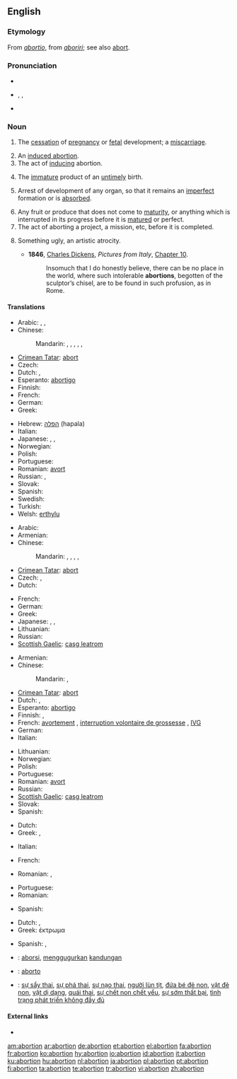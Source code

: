 ==English==

===Etymology===
From {{etyl|la}} ''[[abortio]]'', from ''[[aboriri]]''; see also [[abort]].

===Pronunciation===
* {{audio|en-us-abortion.ogg|Audio (US)}}
* {{a|GenAm}} {{enPR|əʹbôrshən}}, {{IPA|/əˈbɔɹʃən/}}, {{SAMPA|/@"bOr\S@n/}}
* {{rhymes|ɔː(r)ʃən}}

===Noun===
{{en-noun}}

# {{medicine|or|dated}} The [[cessation]] of [[pregnancy]] or [[fetal]] development; a [[miscarriage]].
# An [[induced abortion]].
# The act of [[induce|inducing]] abortion.
# {{dated}} The [[immature]] product of an [[untimely]] birth.
# {{biology}} Arrest of development of any organ, so that it remains an [[imperfect]] formation or is [[absorbed]].
# Any fruit or produce that does not come to [[maturity]], or anything which is interrupted in its progress before it is [[matured]] or perfect.
# The act of aborting a project, a mission, etc, before it is completed.
# {{art}} Something ugly, an artistic atrocity.
#* '''1846''', [[w:Charles Dickens|Charles Dickens]], ''Pictures from Italy'', [http://etext.virginia.edu/etcbin/ot2www-pubeng?specfile=/texts/english/modeng/publicsearch/modengpub.o2w&act=text&offset=269656481&textreg=2&query=abortion&id=DicPict Chapter 10].
#*: Insomuch that I do honestly believe, there can be no place in the world, where such intolerable '''abortions''', begotten of the sculptor’s chisel, are to be found in such profusion, as in Rome.

====Translations====
{{trans-top|miscarriage}}
* Arabic: {{t|ar|إجهاض|m|tr='ijhaaD|sc=Arab}},  {{t|ar|إخفاق|m|tr='ikhfaaq|sc=Arab}},  {{t|ar|خسارة|f|tr=khasaara|sc=Arab}}
* Chinese:
*: Mandarin: {{t|cmn|流產|sc=Hani|xs=Mandarin}},  {{t|cmn|流产|tr=líuchǎn|sc=Hani|xs=Mandarin}},  {{t-|cmn|失敗|sc=Hani|xs=Mandarin}},  {{t-|cmn|失败|tr=shībài|sc=Hani|xs=Mandarin}},  {{t|cmn|誤投|sc=Hani|xs=Mandarin}},  {{t|cmn|误投|tr=wùtóu|sc=Hani|xs=Mandarin}}
* [[Crimean Tatar]]: [[abort#Crimean Tatar|abort]]
* Czech: {{t-|cs|potrat|m}}
* Dutch: {{t|nl|miskraam|n}}, {{t+|nl|abortus|m}}
* Esperanto: [[abortigo]]
* Finnish: {{t-|fi|keskenmeno}}
* French: {{t+|fr|fausse couche|f}}
* German: {{t+|de|Fehlgeburt|f}}
* Greek: {{t+|el|αποβολή|f|sc=Grek}}
{{trans-mid}}
* Hebrew: [[הפלה]] (hapala) {{f}}
* Italian: {{t+|it|aborto|m}}
* Japanese: {{t|ja|流産|tr=りゅうざん, ryūzan|sc=Jpan}},  {{t+|ja|失敗|tr=しっぱい, shippai|sc=Jpan}}, {{t|ja|堕胎|tr=だたい, datai|sc=Jpan}}
* Norwegian: {{t+|no|abort|m}}
* Polish: {{t+|pl|poronienie|n}}
* Portuguese: {{t+|pt|aborto|m}}
* Romanian: [[avort]] {{n}}
* Russian: {{t|ru|выкидыш|m|tr=výkidyš|sc=Cyrl}}, {{t+|ru|аборт|m|tr=abórt|sc=Cyrl}}
* Slovak: {{t-|sk|potrat|m}}
* Spanish: {{t+|es|aborto|m}}
* Swedish: {{t+|sv|abort|c}}
* Turkish: {{t+|tr|kürtaj}}
* Welsh: [[erthylu]] {{c}}
{{trans-bottom}}

{{trans-top|induced abortion}}
* Arabic: {{t|ar|خداج|m|tr=khidaaj|sc=Arab}}
* Armenian: {{t|hy|աբորտ|tr=abort|sc=Armn}}
* Chinese:
*: Mandarin: {{t|cmn|流產|sc=Hani|xs=Mandarin}},  {{t|cmn|流产|tr=líuchǎn|sc=Hani|xs=Mandarin}}, {{t|cmn|人工流產|sc=Hani|xs=Mandarin}},  {{t|cmn|人工流产|tr=réngōng-liúchǎn|sc=Hani|xs=Mandarin}},  {{t|cmn|人流|tr=rénliú|sc=Hani|xs=Mandarin}}
* [[Crimean Tatar]]: [[abort#Crimean Tatar|abort]]
* Czech: {{t+|cs|interrupce|f}}, {{t-|cs|potrat|m}}
* Dutch: {{t+|nl|abortus|m}}
{{trans-mid}}
* French: {{t+|fr|avortement|m}}
* German: {{t+|de|Abtreibung|f}}
* Greek: {{t+|el|έκτρωση|f|sc=Grek}}
* Japanese: {{t|ja|妊娠中絶|tr=にんしんちゅうぜつ, ninshin-chūzetsu|sc=Jpan}}, {{t|ja|人工流産|tr=じんこうりゅうざん, jinkō-ryūzan|sc=Jpan}}, {{t|ja|中絶|tr=ちゅうぜつ, chūzetsu|sc=Jpan}}
* Lithuanian: {{t+|lt|abortas|m|xs=Lithuanian}}
* Russian: {{t+|ru|аборт|m|tr=abórt|sc=Cyrl}}
* [[Scottish Gaelic]]: [[casg leatrom]] {{m}}
{{trans-bottom}}

{{trans-top|act of inducing abortion}}
* Armenian: {{t|hy|աբորտ|tr=abort|sc=Armn}}
* Chinese:
*: Mandarin: {{t|cmn|墮胎|sc=Hani|xs=Mandarin}},  {{t|cmn|堕胎|tr=duòtāi|sc=Hani|xs=Mandarin}}
* [[Crimean Tatar]]: [[abort#Crimean Tatar|abort]]
* Dutch: {{t|nl|abortie|m}}, {{t+|nl|abortus|m}}
* Esperanto: [[abortigo]]
* Finnish: {{t+|fi|abortti}}, {{t+|fi|raskaudenkeskeytys}}
* French: [[avortement]] {{m}}, [[interruption volontaire de grossesse]] {{f}}, [[IVG]] {{f}}
* German: {{t+|de|Abtreibung|f}}
* Italian: {{t+|it|aborto|m}}
{{trans-mid}}
* Lithuanian: {{t+|lt|abortas|m|xs=Lithuanian}}
* Norwegian: {{t+|no|abort}}
* Polish: {{t+|pl|aborcja|f}}
* Portuguese: {{t+|pt|aborto|m}}
* Romanian: [[avort]] {{n}}
* Russian: {{t+|ru|аборт|m|tr=abórt|sc=Cyrl}}
* [[Scottish Gaelic]]: [[casg leatrom]] {{m}}
* Slovak: {{t-|sk|potrat|m}}
* Spanish: {{t+|es|aborto|m}}
{{trans-bottom}}

{{trans-top|immature product of an untimely birth}}
* Dutch: {{t|nl|miskraam|n}}
* Greek: {{t+|el|εξάμβλωμα|n|sc=Grek}}, {{t+|el|έκτρωμα|n|sc=Grek}}
{{trans-mid}}
* Italian: {{t-|it|abortivo|m}}
{{trans-bottom}}

{{trans-top|biology: arrest of development of an organ}}
{{trans-mid}}
{{trans-bottom}}

{{trans-top|fruit/produce that doesn’t come to maturity}}
* French: {{t+|fr|avorton|m}}
{{trans-mid}}
* Romanian: {{t-|ro|embrion|m}}, {{t-|ro|germen|m}}
{{trans-bottom}}

{{trans-top|the act of aborting a project, etc}}
* Portuguese: {{t+|pt|aborto|m}}
* Romanian: {{t+|ro|abandon|n}}
{{trans-mid}}
* Spanish: {{t+|es|aborto|m}}
{{trans-bottom}}

{{trans-top|something ugly}}
* Dutch: {{t-|nl|misbaksel|n}}, {{t|nl|miskraam|n}}
* Greek: έκτρωμα {{n}}
{{trans-mid}}
* Spanish: {{t+|es|aborto|m}}, {{t-|es|engendro|m}}
{{trans-bottom}}

{{checktrans-top}}
* {{ttbc|Indonesian}}: [[aborsi]], [[gugur|menggugurkan]] [[kandung|kandungan]]
* {{ttbc|Interlingua}}: [[aborto#Interlingua|aborto]]
* {{ttbc|Vietnamese}}: [[sự sẩy thai]], [[sự phá thai]], [[sự nạo thai]], [[người lùn tịt]], [[đứa bé đẻ non]], [[vật đẻ non]], [[vật dị dạng]], [[quái thai]], [[sự chết non chết yểu]], [[sự sớm thất bại]], [[tình trạng phát triển không đầy đủ]]
{{trans-bottom}}

====External links====
* {{pedialite}}

[[am:abortion]]
[[ar:abortion]]
[[de:abortion]]
[[et:abortion]]
[[el:abortion]]
[[fa:abortion]]
[[fr:abortion]]
[[ko:abortion]]
[[hy:abortion]]
[[io:abortion]]
[[id:abortion]]
[[it:abortion]]
[[ku:abortion]]
[[hu:abortion]]
[[nl:abortion]]
[[ja:abortion]]
[[pl:abortion]]
[[pt:abortion]]
[[fi:abortion]]
[[ta:abortion]]
[[te:abortion]]
[[tr:abortion]]
[[vi:abortion]]
[[zh:abortion]]